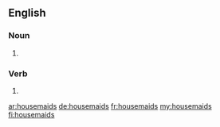 ==English==

===Noun===
{{head|en|noun plural form}}

# {{plural of|housemaid|lang=en}}

===Verb===
{{head|en|verb form}}

# {{en-third-person singular of|housemaid}}

[[ar:housemaids]]
[[de:housemaids]]
[[fr:housemaids]]
[[my:housemaids]]
[[fi:housemaids]]